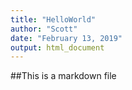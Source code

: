 ```yaml
---
title: "HelloWorld"
author: "Scott"
date: "February 13, 2019"
output: html_document
---
```


##This is a markdown file